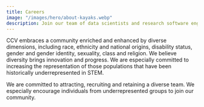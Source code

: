 ```yaml
---
title: Careers
image: "/images/hero/about-kayaks.webp"
description: Join our team of data scientists and research software engineers with a huge variety of scientific backgrounds
---
```


<ContentSection title="Diversity Statement">
CCV embraces a community enriched and enhanced by diverse dimensions, including race, ethnicity and national origins,
disability status, gender and gender identity, sexuality, class and religion. We believe diversity brings innovation and
progress. We are especially committed to increasing the representation of those populations that have been historically
underrepresented in STEM.

We are committed to attracting, recruiting and retaining a diverse team. We especially encourage individuals from
underrepresented groups to join our community.

</ContentSection>
